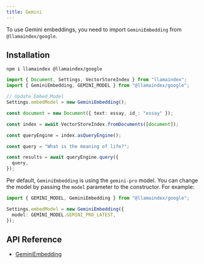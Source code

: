 ```yaml
---
title: Gemini
---
```


To use Gemini embeddings, you need to import `GeminiEmbedding` from `@llamaindex/google`.

## Installation

```package-install
npm i llamaindex @llamaindex/google
```

```ts
import { Document, Settings, VectorStoreIndex } from "llamaindex";
import { GeminiEmbedding, GEMINI_MODEL } from "@llamaindex/google";

// Update Embed Model
Settings.embedModel = new GeminiEmbedding();

const document = new Document({ text: essay, id_: "essay" });

const index = await VectorStoreIndex.fromDocuments([document]);

const queryEngine = index.asQueryEngine();

const query = "What is the meaning of life?";

const results = await queryEngine.query({
  query,
});
```

Per default, `GeminiEmbedding` is using the `gemini-pro` model. You can change the model by passing the `model` parameter to the constructor.
For example:

```ts
import { GEMINI_MODEL, GeminiEmbedding } from "@llamaindex/google";

Settings.embedModel = new GeminiEmbedding({
  model: GEMINI_MODEL.GEMINI_PRO_LATEST,
});
```

## API Reference

- [GeminiEmbedding](/docs/api/classes/GeminiEmbedding)
